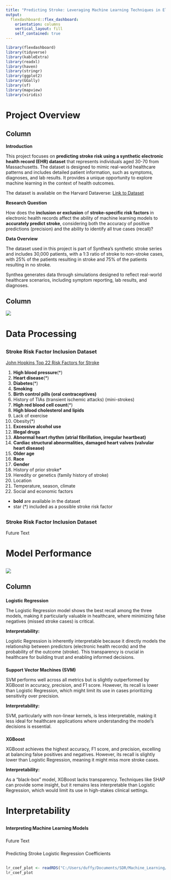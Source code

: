```yaml
---
title: "Predicting Stroke: Leveraging Machine Learning Techniques in Electronic Health Records"
output: 
  flexdashboard::flex_dashboard:
    orientation: columns
    vertical_layout: fill
    self_contained: true
---
```


```r
library(flexdashboard)
library(tidyverse)
library(kableExtra)
library(readxl)
library(haven) 
library(stringr) 
library(ggplot2) 
library(GGally)
library(sf) 
library(mapview)
library(viridis)
```

# Project Overview

## Column 

**Introduction**

This project focuses on **predicting stroke risk using a synthetic electronic health record (EHR) dataset** that represents individuals aged 30-70 from Massachusetts. The dataset is designed to mimic real-world healthcare patterns and includes detailed patient information, such as symptoms, diagnoses, and lab results. It provides a unique opportunity to explore machine learning in the context of health outcomes.

The dataset is available on the Harvard Dataverse:
<a href="https://dataverse.harvard.edu/file.xhtml?fileId=6707765&version=1.0" target="_blank">Link to Dataset </a>

**Research Question**

How does the **inclusion or exclusion** of **stroke-specific risk factors** in electronic health records affect the ability of machine learning models to **accurately predict stroke**, considering both the accuracy of positive predictions (precision) and the ability to identify all true cases (recall)?

**Data Overview**

The dataset used in this project is part of Synthea’s synthetic stroke series and includes 30,000 patients, with a 1:3 ratio of stroke to non-stroke cases, with 25% of the patients resulting in stroke and 75% of the patients resulting in no stroke.

Synthea generates data through simulations designed to reflect real-world healthcare scenarios, including symptom reporting, lab results, and diagnoses.

## Column 
![](img/bot_person2.jpg)


# Data Processing

## 

### **Stroke Risk Factor Inclusion Dataset**

[John Hopkins Top 22 Risk Factors for Stroke]{.underline}

1.  **High blood pressure**(*)
2.  **Heart disease**(*)
3.  **Diabetes**(*)
4.  **Smoking**
5.  **Birth control pills (oral contraceptives)**
6.  History of TIAs (transient ischemic attacks) (mini-strokes)
7.  **High red blood cell count**(*)
8.  **High blood cholesterol and lipids**
9.  Lack of exercise
10. Obesity(*)
11. **Excessive alcohol use**
12. **Illegal drugs**
13. **Abnormal heart rhythm (atrial fibrillation, irregular heartbeat)**
14. **Cardiac structural abnormalities, damaged heart valves (valvular heart disease)**
15. **Older age**
16. **Race**
17. **Gender**
18. History of prior stroke*
19. Heredity or genetics (family history of stroke)
20. Location
21. Temperature, season, climate
22. Social and economic factors

+   **bold** are available in the dataset
+   star (*) included as a possible stroke risk factor 

##


### **Stroke Risk Factor Inclusion Dataset**

Future Text

# Model Performance

##
![](img/metrics_comparison.jpg)

## Column 
### {data-height="333"}
**Logistic Regression**

The Logistic Regression model shows the best recall among the three models, making it particularly valuable in healthcare, where minimizing false negatives (missed stroke cases) is critical. 

 **Interpretability:** 
 
Logistic Regression is inherently interpretable because it directly models the relationship between predictors (electronic health records) and the probability of the outcome (stroke). This transparency is crucial in healthcare for building trust and enabling informed decisions.

### {data-height="334"}
**Support Vector Machines (SVM)**

SVM performs well across all metrics but is slightly outperformed by XGBoost in accuracy, precision, and F1 score. However, its recall is lower than Logistic Regression, which might limit its use in cases prioritizing sensitivity over precision.

 **Interpretability:**
 
SVM, particularly with non-linear kernels, is less interpretable, making it less ideal for healthcare applications where understanding the model's decisions is essential.

### {data-height="333"}
**XGBoost**

XGBoost achieves the highest accuracy, F1 score, and precision, excelling at balancing false positives and negatives. However, its recall is slightly lower than Logistic Regression, meaning it might miss more stroke cases.

 **Interpretability:**
 
As a "black-box" model, XGBoost lacks transparency. Techniques like SHAP can provide some insight, but it remains less interpretable than Logistic Regression, which would limit its use in high-stakes clinical settings.


# Interpretability

## 

**Interpreting Machine Learning Models**


### 

Future Text

### {data-width="500" data-height="400"}
Predicting Stroke Logistic Regression Coefficients

## 

```r
lr_coef_plot <- readRDS("C:/Users/duffy/Documents/SDR/Machine_Learning/Stroke_Final_Project/data/lr_coef_plot.RDS")
lr_coef_plot
```



